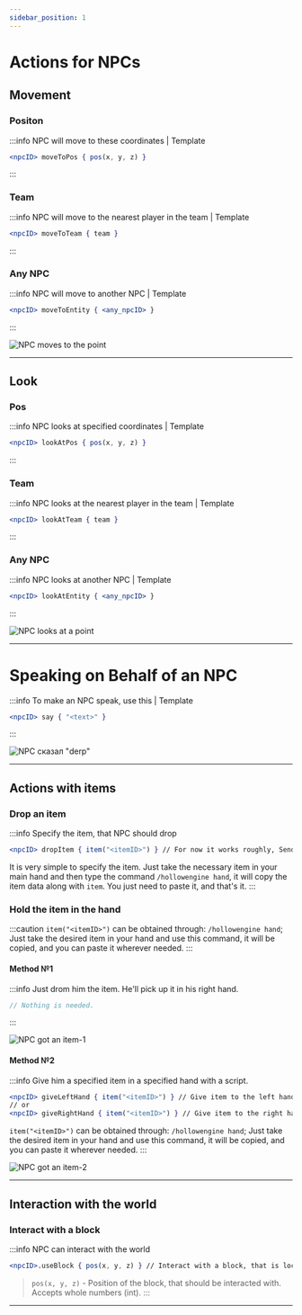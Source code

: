 ```yaml
---
sidebar_position: 1
---
```


# Actions for NPCs

## Movement

### Positon

:::info NPC will move to these coordinates | Template
```jsx
<npcID> moveToPos { pos(x, y, z) }
```
:::

### Team

:::info NPC will move to the nearest player in the team | Template
```jsx
<npcID> moveToTeam { team }
```
:::

### Any NPC

:::info NPC will move to another NPC | Template
```jsx
<npcID> moveToEntity { <any_npcID> }
```
:::

![NPC moves to the point](../../.resourses/npc-move.gif)

---

## Look

### Pos

:::info NPC looks at specified coordinates | Template
```jsx
<npcID> lookAtPos { pos(x, y, z) }
```
:::

### Team

:::info NPC looks at the nearest player in the team | Template
```jsx
<npcID> lookAtTeam { team }
```
:::

### Any NPC

:::info NPC looks at another NPC | Template
```jsx
<npcID> lookAtEntity { <any_npcID> }
```
:::

![NPC looks at a point](../../.resourses/npc-look.gif)

---

# Speaking on Behalf of an NPC

:::info To make an NPC speak, use this | Template
```jsx
<npcID> say { "<text>" }
```
:::

![NPC сказал "derp"](../../.resourses/npc-say.gif)

---

## Actions with items

### Drop an item

:::info Specify the item, that NPC should drop
```jsx
<npcID> dropItem { item("<itemID>") } // For now it works roughly, Send only in South. Waiting for a patch.
```
It is very simple to specify the item. Just take the necessary item in your main hand and then type the command `/hollowengine hand`, it will copy the item data along with `item`. You just need to paste it, and that's it.
:::

### Hold the item in the hand

:::caution
`item("<itemID>")` can be obtained through: `/hollowengine hand`; Just take the desired item in your hand and use this command, it will be copied, and you can paste it wherever needed.
:::

#### Method №1



:::info Just drom him the item. He'll pick up it in his right hand.
```jsx
// Nothing is needed.
```
:::

![NPC got an item-1](../../.resourses/npc-give-item1.gif)


#### Method №2

:::info Give him a specified item in a specified hand with a script.
```jsx
<npcID> giveLeftHand { item("<itemID>") } // Give item to the left hand
// or
<npcID> giveRightHand { item("<itemID>") } // Give item to the right hand
```
`item("<itemID>")` can be obtained through: `/hollowengine hand`; Just take the desired item in your hand and use this command, it will be copied, and you can paste it wherever needed.
:::

![NPC got an item-2](../../.resourses/npc-give-item2.gif)

---

## Interaction with the world

### Interact with a block

:::info NPC can interact with the world
```jsx
<npcID>.useBlock { pos(x, y, z) } // Interact with a block, that is located on coordinates x, y, z
```
> `pos(x, y, z)` - Position of the block, that should be interacted with. Accepts whole numbers (int).
:::

---